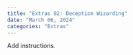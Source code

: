 ```yaml
---
title: "Extras 02: Deception Wizarding"
date: "March 06, 2024"
categories: "Extras"
---
```


Add instructions.
